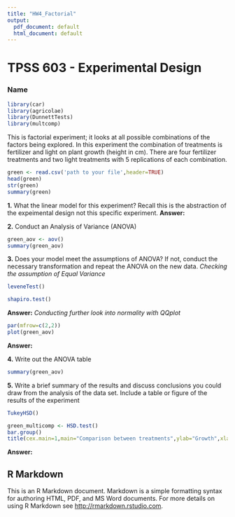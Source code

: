```yaml
---
title: "HW4_Factorial"
output:
  pdf_document: default
  html_document: default
---
```


# TPSS 603 - Experimental Design
### Name

```r

library(car)
library(agricolae)
library(DunnettTests)
library(multcomp)

```

This is factorial experiment; it looks at all possible combinations of the factors being explored. In this experiment the combination of treatments is fertilizer and light on plant growth (height in cm). There are four fertilizer treatments and two light treatments with 5 replications of each combination. 

```r
green <- read.csv('path to your file',header=TRUE)
head(green)
str(green)
summary(green)

```


**1.**	What the linear model for this experiment? Recall this is the abstraction of the expeimental design not this specific experiment. 
**Answer:** 


**2.**	Conduct an Analysis of Variance (ANOVA)
```r
green_aov <- aov()
summary(green_aov)

```
**3.**	Does your model meet the assumptions of ANOVA? If not, conduct the necessary transformation and repeat the ANOVA on the new data.
*Checking the assumption of Equal Variance*
```r
leveneTest()

shapiro.test()
```
**Answer:** 
*Conducting further look into normality with QQplot*
```r
par(mfrow=c(2,2))
plot(green_aov)
```
**Answer:** 


**4.**	Write out the ANOVA table
```r
summary(green_aov)

```

**5.**	Write a brief summary of the results and discuss conclusions you could draw from the analysis of the data set. Include a table or figure of the results of the experiment

```r
TukeyHSD()

green_multicomp <- HSD.test()
bar.group()
title(cex.main=1,main="Comparison between treatments",ylab="Growth",xlab="Factor Interactions")

```
**Answer:**  


## R Markdown

This is an R Markdown document. Markdown is a simple formatting syntax for authoring HTML, PDF, and MS Word documents. For more details on using R Markdown see <http://rmarkdown.rstudio.com>.

